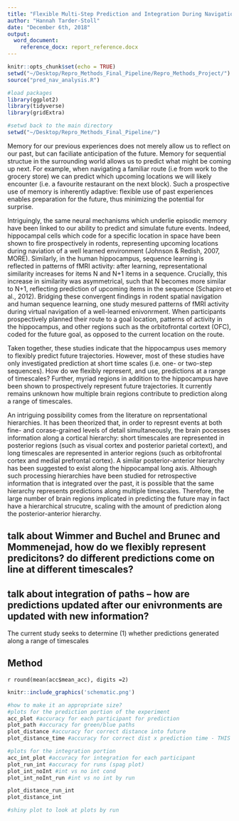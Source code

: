 ```yaml
---
title: "Flexible Multi-Step Prediction and Integration During Navigation"
author: "Hannah Tarder-Stoll"
date: "December 6th, 2018"
output: 
  word_document:
    reference_docx: report_reference.docx 
---
```


```r
knitr::opts_chunk$set(echo = TRUE)
setwd("~/Desktop/Repro_Methods_Final_Pipeline/Repro_Methods_Project/")
source("pred_nav_analysis.R")

#load packages
library(ggplot2)
library(tidyverse)
library(gridExtra)

#setwd back to the main directory
setwd("~/Desktop/Repro_Methods_Final_Pipeline/")

```

Memory for our previous experiences does not merely allow us to reflect on our past, but can faciliate anticipation of the future. Memory for sequential structue in the surrounding world allows us to predict what might be coming up next. For example, when navigating a familiar route (i.e from work to the grocery store) we can predict which upcoming locations we will likely encounter (i.e. a favourite restaurant on the next block). Such a prospective use of memory is inherently adaptive: flexible use of past experiences enables preparation for the future, thus minimizing the potential for surprise.

Intriguingly, the same neural mechanisms which underlie episodic memory have been linked to our ability to predict and simulate future events. Indeed, hippocampal cells which code for a specific location in space have been shown to fire prospectively in rodents, representing upcoming locations during naviation of a well learned environment (Johnson & Redish, 2007, MORE). Similarly, in the human hippocampus, sequence learning  is reflected in patterns of fMRI activity: after learning, representational similarity increases for items N and N+1 items in a sequence. Crucially, this increase in similarity was asymmetrical, such that N becomes more similar to N+1, reflecting prediction of upcoming items in the sequence (Schapiro et al., 2012). Bridging these convergent findings in rodent spatial navigation and human sequence learning, one study mesured patterns of fMRI activity during virtual navigation of a well-learned enivonrment. When participants prospectively planned their route to a goal location, patterns of activity in the hippocampus, and other regions such as the orbitofrontal cortext (OFC), coded for the future goal, as opposed to the current location on the route. 

Taken together, these studies indicate that the hippocampus uses memory to flexibly predict future trajectories. However, most of these studies have only investigated prediction at short time scales (i.e. one- or two-step sequences). How do we flexibly represent, and use, predictions at a range of timescales? Further, myriad regions in addition to the hippocampus have been shown to prospectively represent future trajectories. It currently remains unknown how multiple brain regions contribute to prediction along a range of timescales. 

An intriguing possibility comes from the literature on reprsentational hierarchies. It has been theorized that, in order to represnt events at both fine- and corase-grained levels of detail simultaneously, the brain pocesses information along a cortical hierarchy: short timescales are represented in posterior regions (such as visual cortex and posterior parietal cortext), and long timescales are represented in anterior regions (such as orbitofrontal cortex and medial prefrontal cortex). A similar posterior-anterior hierarchy has been suggested to exist along the hippocampal long axis. Although such processing hierarchies have been studied for retrospective information that is integrated over the past, it is possible that the same hierarchy represents predictions along multiple timescales. Therefore, the large number of brain regions implicated in predicting the future may in fact have a hierarchical strucutre, scaling with the amount of prediction along the posterior-anterior hierarchy. 

## talk about Wimmer and Buchel and Brunec and Mommenejad, how do we flexibly represent predicitons? do different predictions come on line at different timescales?
## talk about integration of paths -- how are predictions updated after our enivronments are updated with new information?

The current study seeks to determine (1) whether predictions generated along a range of timescales 



  
## Method
  
  `r round(mean(acc$mean_acc), digits =2)` 

```r
knitr::include_graphics('schematic.png')
```

```r
#how to make it an appropriate size?
#plots for the prediction portion of the experiment
acc_plot #accuracy for each participant for prediction
plot_path #accuracy for green/blue paths
plot_distance #accuracy for correct distance into future
plot_distance_time #accuracy for correct dist x prediction time - THIS IS THE RIGHT SIZE, DO THIS FOR THE INT PLOTS

```


```r
#plots for the integration portion
acc_int_plot #accuracy for integration for each participant
plot_run_int #accuracy for runs (spag plot)
plot_int_noInt #int vs no int cond
plot_int_noInt_run #int vs no int by run

plot_distance_run_int
plot_distance_int
```

```r
#shiny plot to look at plots by run
```

